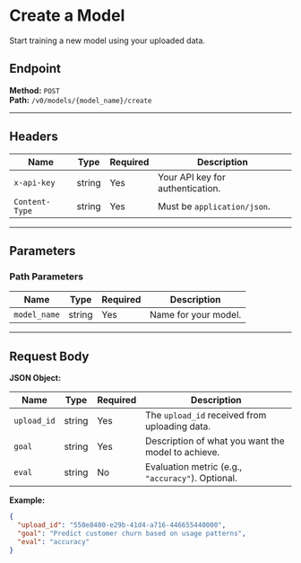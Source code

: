 # Create a Model

Start training a new model using your uploaded data.

## Endpoint
**Method:** `POST`  
**Path:** `/v0/models/{model_name}/create`

---

## Headers

| Name           | Type   | Required | Description                          |
|----------------|--------|----------|--------------------------------------|
| `x-api-key`    | string | Yes      | Your API key for authentication.     |
| `Content-Type` | string | Yes      | Must be `application/json`.          |

---

## Parameters

### Path Parameters

| Name         | Type   | Required | Description               |
|--------------|--------|----------|---------------------------|
| `model_name` | string | Yes      | Name for your model.      |

---

## Request Body

**JSON Object:**

| Name        | Type   | Required | Description                                          |
|-------------|--------|----------|------------------------------------------------------|
| `upload_id` | string | Yes      | The `upload_id` received from uploading data.        |
| `goal`      | string | Yes      | Description of what you want the model to achieve.   |
| `eval`      | string | No       | Evaluation metric (e.g., `"accuracy"`). Optional.    |

**Example:**

```json
{
  "upload_id": "550e8400-e29b-41d4-a716-446655440000",
  "goal": "Predict customer churn based on usage patterns",
  "eval": "accuracy"
}
